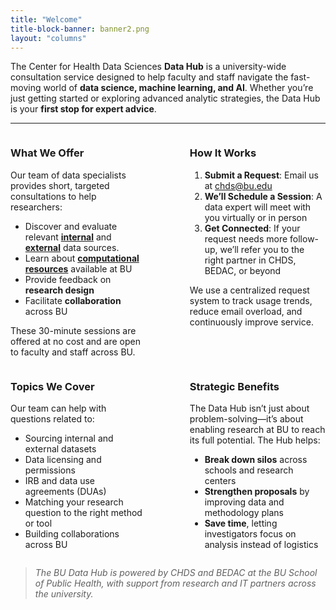 ```yaml
---
title: "Welcome"
title-block-banner: banner2.png
layout: "columns"
---
```


The Center for Health Data Sciences **Data Hub** is a university-wide consultation service designed to help faculty and staff navigate the fast-moving world of **data science, machine learning, and AI**. Whether you're just getting started or exploring advanced analytic strategies, the Data Hub is your **first stop for expert advice**.

---
:::: {.columns}

::: {.column width="47%"}
###  What We Offer {  .unnumbered} 

Our team of data specialists provides short, targeted consultations to help researchers:

- Discover and evaluate relevant [**internal**](data_sources.qmd) and [**external**](data_external.qmd) data sources.
- Learn about [**computational resources**](data_infrastructure.qmd) available at BU
- Provide feedback on **research design** 
- Facilitate **collaboration** across BU

These 30-minute sessions are offered at no cost and are open to faculty and staff across BU.
:::

::: {.column width="6%"}
:::

::: {.column width="47%"}
### How It Works

1. **Submit a Request**: Email us at [chds@bu.edu](mailto:chds@bu.edu)
2. **We’ll Schedule a Session**: A data expert will meet with you virtually or in person
3. **Get Connected**: If your request needs more follow-up, we’ll refer you to the right partner in CHDS, BEDAC, or beyond

We use a centralized request system to track usage trends, reduce email overload, and continuously improve service.
:::
::::


:::: {.columns}

::: {.column width="47%"}
### Topics We Cover

Our team can help with questions related to:

- Sourcing internal and external datasets
- Data licensing and permissions
- IRB and data use agreements (DUAs)
- Matching your research question to the right method or tool
- Building collaborations across BU
:::

::: {.column width="6%"}
:::

::: {.column width="47%"}


### Strategic Benefits

The Data Hub isn’t just about problem-solving—it’s about enabling research at BU to reach its full potential. The Hub helps:

- **Break down silos** across schools and research centers
- **Strengthen proposals** by improving data and methodology plans
- **Save time**, letting investigators focus on analysis instead of logistics
:::
::::

> _The BU Data Hub is powered by CHDS and BEDAC at the BU School of Public Health, with support from research and IT partners across the university._

